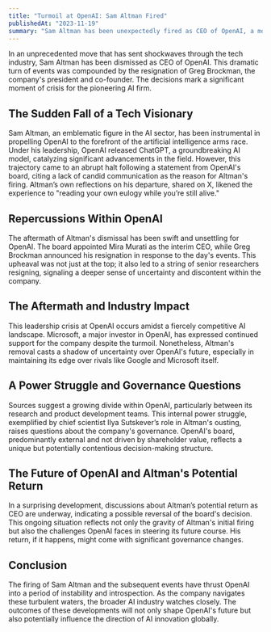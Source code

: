 ```yaml
---
title: "Turmoil at OpenAI: Sam Altman Fired"
publishedAt: "2023-11-19"
summary: "Sam Altman has been unexpectedly fired as CEO of OpenAI, a move that has caused significant upheaval within the company"
---
```


In an unprecedented move that has sent shockwaves through the tech industry, Sam Altman has been dismissed as CEO of OpenAI. This dramatic turn of events was compounded by the resignation of Greg Brockman, the company's president and co-founder. The decisions mark a significant moment of crisis for the pioneering AI firm.

<StaticTweet id="1725631621511184771" />

## The Sudden Fall of a Tech Visionary

Sam Altman, an emblematic figure in the AI sector, has been instrumental in propelling OpenAI to the forefront of the artificial intelligence arms race. Under his leadership, OpenAI released ChatGPT, a groundbreaking AI model, catalyzing significant advancements in the field. However, this trajectory came to an abrupt halt following a statement from OpenAI's board, citing a lack of candid communication as the reason for Altman's firing. Altman’s own reflections on his departure, shared on X, likened the experience to "reading your own eulogy while you’re still alive."

## Repercussions Within OpenAI

The aftermath of Altman's dismissal has been swift and unsettling for OpenAI. The board appointed Mira Murati as the interim CEO, while Greg Brockman announced his resignation in response to the day's events. This upheaval was not just at the top; it also led to a string of senior researchers resigning, signaling a deeper sense of uncertainty and discontent within the company.

## The Aftermath and Industry Impact

This leadership crisis at OpenAI occurs amidst a fiercely competitive AI landscape. Microsoft, a major investor in OpenAI, has expressed continued support for the company despite the turmoil. Nonetheless, Altman's removal casts a shadow of uncertainty over OpenAI's future, especially in maintaining its edge over rivals like Google and Microsoft itself.

## A Power Struggle and Governance Questions

Sources suggest a growing divide within OpenAI, particularly between its research and product development teams. This internal power struggle, exemplified by chief scientist Ilya Sutskever’s role in Altman's ousting, raises questions about the company's governance. OpenAI's board, predominantly external and not driven by shareholder value, reflects a unique but potentially contentious decision-making structure.

## The Future of OpenAI and Altman's Potential Return

In a surprising development, discussions about Altman’s potential return as CEO are underway, indicating a possible reversal of the board's decision. This ongoing situation reflects not only the gravity of Altman's initial firing but also the challenges OpenAI faces in steering its future course. His return, if it happens, might come with significant governance changes.

## Conclusion

The firing of Sam Altman and the subsequent events have thrust OpenAI into a period of instability and introspection. As the company navigates these turbulent waters, the broader AI industry watches closely. The outcomes of these developments will not only shape OpenAI's future but also potentially influence the direction of AI innovation globally.

